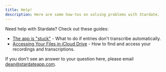 ```yaml
---
title: Help!
description: Here are some how-tos on solving problems with Stardate.
---
```


Need help with Stardate? Check out these guides:

- [The app is "stuck"](/help/app-is-stuck) - What to do if entries don't transcribe automatically.
- [Accessing Your Files in iCloud Drive](/guides/accessing-files) - How to find and access your recordings and transcriptions.

If you don't see an answer to your question here, please email [dean@stardateapp.com](mailto:dean@stardateapp.com).
